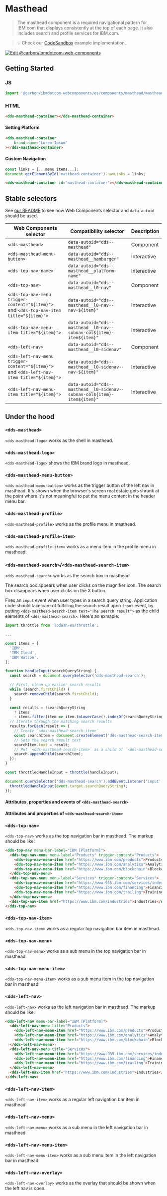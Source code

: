 
# Masthead

> The masthead component is a required navigational pattern for IBM.com that
> displays consistently at the top of each page. It also includes search and
> profile services for IBM.com.

> 💡 Check our
> [CodeSandbox](https://githubbox.com/carbon-design-system/ibm-dotcom-library/tree/master/packages/web-components/examples/codesandbox/components/masthead)
> example implementation.

[![Edit @carbon/ibmdotcom-web-components](https://codesandbox.io/static/img/play-codesandbox.svg)](https://githubbox.com/carbon-design-system/ibm-dotcom-library/tree/master/packages/web-components/examples/codesandbox/components/masthead)

## Getting Started

### JS

```javascript
import '@carbon/ibmdotcom-webcomponents/es/components/masthead/masthead-container';
```

### HTML

```html
<dds-masthead-container></dds-masthead-container>
```

#### Setting Platform

```html
<dds-masthead-container
    brand-name="Lorem Ipsum"
></dds-masthead-container>
```

#### Custom Navigation

```javascript
const links = [...menu items...];
document.getElementById('masthead-container').navLinks = links;
```

```html
<dds-masthead-container id="masthead-container"></dds-masthead-container>
```

## Stable selectors

See [our README](https://github.com/carbon-design-system/ibm-dotcom-library/tree/master/packages/web-components#stable-selectors-for-analytics-and-integratione2e-testing-in-web-components) to see how Web Components selector and `data-autoid` should be used.

| Web Components selector                                                                   | Compatibility selector                                                   | Description |
| ----------------------------------------------------------------------------------------- | ------------------------------------------------------------------------ | ----------- |
| `<dds-masthead>`                                                                          | `data-autoid="dds--masthead"`                                            | Component   |
| `<dds-masthead-menu-button>`                                                              | `data-autoid="dds--masthead__hamburger"`                                 | Interactive |
| `<dds-top-nav-name>`                                                                      | `data-autoid="dds--masthead__platform-name"`                             | Interactive |
| `<dds-top-nav>`                                                                           | `data-autoid="dds--masthead__l0-nav"`                                    | Component   |
| `<dds-top-nav-menu trigger-content="${item}">` and `<dds-top-nav-item title="${item}">`   | `data-autoid="dds--masthead__l0-nav--nav-${item}"`                       | Interactive |
| `<dds-top-nav-menu-item title="${item}">`                                                 | `data-autoid="dds--masthead__l0-nav--subnav-col${item}-item${item}"`     | Interactive |
| `<dds-left-nav>`                                                                          | `data-autoid="dds--masthead__l0-sidenav"`                                | Component   |
| `<dds-left-nav-menu trigger-content="${item}">` and `<dds-left-nav-item title="${item}">` | `data-autoid="dds--masthead__l0-sidenav--nav-${item}"`                   | Interactive |
| `<dds-left-nav-menu-item title="${item}">`                                                | `data-autoid="dds--masthead__l0-sidenav--subnav-col${item}-item${item}"` | Interactive |

<Description markdown={corsproxy} />

## Under the hood

### `<dds-masthead>`

`<dds-masthead-logo>` works as the shell in masthead.

### `<dds-masthead-logo>`

`<dds-masthead-logo>` shows the IBM brand logo in masthead.

<Props of="dds-masthead-logo" />

### `<dds-masthead-menu-button>`

`<dds-masthead-menu-button>` works as the trigger button of the left nav in masthead. It's shown when the browser's screen real estate gets shrunk at the point where it's not meaningful to put the menu content in the header menu bar.

<Props of="dds-masthead-menu-button" />

### `<dds-masthead-profile>`

`<dds-masthead-profile>` works as the profile menu in masthead.

<Props of="dds-masthead-profile" />

### `<dds-masthead-profile-item>`

`<dds-masthead-profile-item>` works as a menu item in the profile menu in masthead.

<Props of="dds-masthead-profile-item" />

### `<dds-masthead-search>`/`<dds-masthead-search-item>`

`<dds-masthead-search>` works as the search box in masthead.

The search box appears when user clicks on the magnifier icon.
The search box disappears when user clicks on the X button.

Fires an `input` event when user types in a search query string.
Application code should take care of fulfilling the search result upon `input` event, by putting `<dds-masthead-search-item text="The search result">` as the child elements of `<dds-masthead-search>`. Here's an exmaple:

```javascript
import throttle from 'lodash-es/throttle';

...

const items = [
  'IBM',
  'IBM Cloud',
  'IBM Watson',
];

function handleInput(searchQueryString) {
  const search = document.querySelector('dds-masthead-search');

  // First, clean up earlier search results
  while (search.firstChild) {
    search.removeChild(search.firstChild);
  }

  const results = !searchQueryString
    ? items
    : items.filter(item => item.toLowerCase().indexOf(searchQueryString.toLowerCase()) >= 0);
  // Iterate through the matching search results
  results.forEach(result => {
    // Create `<dds-masthead-search-item>`
    const searchItem = document.createElement('dds-masthead-search-item');
    // Sets the search result text
    searchItem.text = result;
    // Put `<dds-masthead-search-item>` as a child of `<dds-masthead-search>`
    search.appendChild(searchItem);
  });
}

const throttledHandleInput = throttle(handleInput);

document.querySelector('dds-masthead-search').addEventListener('input', event => {
  throttledHandleInput(event.target.searchQueryString);
});
```

#### Attributes, properties and events of `<dds-masthead-search>`

<Props of="dds-masthead-search" />

#### Attributes and properties of `<dds-masthead-search-item>`

<Props of="dds-masthead-search-item" />

### `<dds-top-nav>`

`<dds-top-nav>` works as the top navigation bar in masthead.
The markup should be like:

```html
<dds-top-nav menu-bar-label="IBM [Platform]">
  <dds-top-nav-menu menu-label="Products" trigger-content="Products">
    <dds-top-nav-menu-item href="https://www.ibm.com/products">Products</dds-top-nav-menu-item>
    <dds-top-nav-menu-item href="https://www.ibm.com/analytics">Analytics</dds-top-nav-menu-item>
    <dds-top-nav-menu-item href="https://www.ibm.com/blockchain">Blockchain</dds-top-nav-menu-item>
  </dds-top-nav-menu>
  <dds-top-nav-menu menu-label="Services" trigger-content="Services">
    <dds-top-nav-menu-item href="https://www-935.ibm.com/services/index.html">Services</dds-top-nav-menu-item>
    <dds-top-nav-menu-item href="https://www.ibm.com/financing">Financing</dds-top-nav-menu-item>
    <dds-top-nav-menu-item href="https://www.ibm.com/trailing">Training and skills</dds-top-nav-menu-item>
  </dds-top-nav-menu>
  <dds-top-nav-item href="https://www.ibm.com/industries">Industries</dds-top-nav-item>
</dds-top-nav>
```

<Props of="dds-top-nav" />

### `<dds-top-nav-item>`

`<dds-top-nav-item>` works as a regular top navigation bar item in masthead.

<Props of="dds-top-nav-item" />

### `<dds-top-nav-menu>`

`<dds-top-nav-menu>` works as a sub menu in the top navigation bar in masthead.

<Props of="dds-top-nav-menu" />

### `<dds-top-nav-menu-item>`

`<dds-top-nav-menu-item>` works as a sub menu item in the top navigation bar in masthead.

<Props of="dds-top-nav-menu-item" />

### `<dds-left-nav>`

`<dds-left-nav>` works as the left navigation bar in masthead.
The markup should be like:

```html
<dds-left-nav menu-bar-label="IBM [Platform]">
  <dds-left-nav-menu title="Products">
    <dds-left-nav-menu-item href="https://www.ibm.com/products">Products</dds-left-nav-menu-item>
    <dds-left-nav-menu-item href="https://www.ibm.com/analytics">Analytics</dds-left-nav-menu-item>
    <dds-left-nav-menu-item href="https://www.ibm.com/blockchain">Blockchain</dds-left-nav-menu-item>
  </dds-left-nav-menu>
  <dds-left-nav-menu title="Services">
    <dds-left-nav-menu-item href="https://www-935.ibm.com/services/index.html">Services</dds-left-nav-menu-item>
    <dds-left-nav-menu-item href="https://www.ibm.com/financing">Financing</dds-left-nav-menu-item>
    <dds-left-nav-menu-item href="https://www.ibm.com/trailing">Training and skills</dds-left-nav-menu-item>
  </dds-left-nav-menu>
  <dds-left-nav-item href="https://www.ibm.com/industries">Industries</dds-left-nav-item>
</dds-left-nav>
```

<Props of="dds-left-nav" />

### `<dds-left-nav-item>`

`<dds-left-nav-item>` works as a regular left navigation bar item in masthead.

<Props of="dds-left-nav-item" />

### `<dds-left-nav-menu>`

`<dds-left-nav-menu>` works as a sub menu in the left navigation bar in masthead.

<Props of="dds-left-nav-menu" />

### `<dds-left-nav-menu-item>`

`<dds-left-nav-menu-item>` works as a sub menu item in the left navigation bar in masthead.

<Props of="dds-left-nav-menu-item" />

### `<dds-left-nav-overlay>`

`<dds-left-nav-overlay>` works as the overlay that should be shown when the left nav is open.

<Props of="dds-left-nav-overlay" />

<Description markdown={contributing} />

